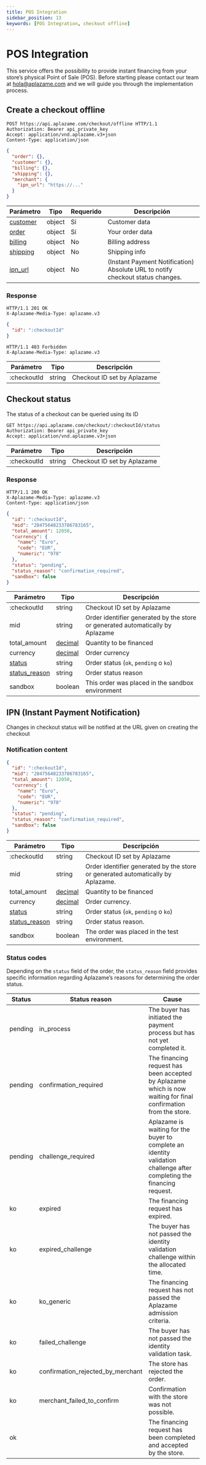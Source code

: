 ```yaml
---
title: POS Integration
sidebar_position: 13
keywords: [POS Integration, checkout offline]
---
```


# POS Integration
This service offers the possibility to provide instant financing from your store’s physical Point of Sale (POS). Before starting please contact our team at [hola@aplazame.com](mailto:hola@aplazame.com)  and we will guide you through the implementation process.

## Create a checkout offline

```http
POST https://api.aplazame.com/checkout/offline HTTP/1.1
Authorization: Bearer api_private_key
Accept: application/vnd.aplazame.v3+json
Content-Type: application/json
```
```json
{
  "order": {},
  "customer": {},
  "billing": {},
  "shipping": {},
  "merchant": {
    "ipn_url": "https://..."
  }
}
```

|<t id="table.parameter">Parámetro</t> | <t id="table.type">Tipo</t> | <t id="table.required">Requerido</t> | <t id="table.description">Descripción</t>|
|---------|---------|---------|---------|
[customer](../checkout-creation/#customer) | object | <t id="table.yes">Sí</t> | Customer data
[order](../checkout-creation/#order) | object | <t id="table.yes">Sí</t> | Your order data
[billing](../checkout-creation/#billing) | object | No | Billing address
[shipping](../checkout-creation/#shipping) | object | No | Shipping info
[ipn_url](../checkout-creation/#merchant) | object | No |	(Instant Payment Notification) Absolute URL to notify checkout status changes.

### Response

<Tabs>
  <TabItem value="ok" label="OK">

```http
HTTP/1.1 201 OK
X-Aplazame-Media-Type: aplazame.v3
```
```json
{
  "id": ":checkoutId"
}
```
  </TabItem>
  <TabItem value="ko" label="Crédito no disponible">

```http
HTTP/1.1 403 Forbidden
X-Aplazame-Media-Type: aplazame.v3
```
  </TabItem>
</Tabs>

|<t id="table.parameter">Parámetro</t> | <t id="table.type">Tipo</t> | <t id="table.description">Descripción</t>|
|---------|---------|---------|
:checkoutId | string | Checkout ID set by Aplazame

## Checkout status

The status of a checkout can be queried using its ID

```http
GET https://api.aplazame.com/checkout/:checkoutId/status
Authorization: Bearer api_private_key
Accept: application/vnd.aplazame.v3+json
```

|<t id="table.parameter">Parámetro</t> | <t id="table.type">Tipo</t> | <t id="table.description">Descripción</t>|
|---------|---------|---------|
:checkoutId | string | Checkout ID set by Aplazame

### Response

``` http
HTTP/1.1 200 OK
X-Aplazame-Media-Type: aplazame.v3
Content-Type: application/json
````
```json
{
  "id": ":checkoutId",
  "mid": "28475648233786783165",
  "total_amount": 12050,
  "currency": {
    "name": "Euro",
    "code": "EUR",
    "numeric": "978"
  },
  "status": "pending",
  "status_reason": "confirmation_required",
  "sandbox": false
}
```

|<t id="table.parameter">Parámetro</t> | <t id="table.type">Tipo</t> | <t id="table.description">Descripción</t>|
|---------|---------|---------|
:checkoutId | string | Checkout ID set by Aplazame
mid | string | Order identifier generated by the store or generated automatically by Aplazame
total_amount | [decimal](../api-reference/#decimals) | Quantity to be financed
currency | [decimal](../api-reference/#decimals) | Order currency
[status](../checkout-confirmation/#codigos-de-estado-del-pedido) | string | Order status (`ok`, `pending` o `ko`)
[status_reason](../checkout-confirmation/#codigos-de-estado-del-pedido) | string | Order status reason
sandbox | boolean | This order was placed in the sandbox environment

## IPN (Instant Payment Notification)

Changes in checkout status will be notified at the URL given on creating the checkout

### Notification content

```json
{
  "id": ":checkoutId",
  "mid": "28475648233786783165",
  "total_amount": 12050,
  "currency": {
    "name": "Euro",
    "code": "EUR",
    "numeric": "978"
  },
  "status": "pending",
  "status_reason": "confirmation_required",
  "sandbox": false
}
```

|<t id="table.parameter">Parámetro</t> | <t id="table.type">Tipo</t> | <t id="table.description">Descripción</t>|
|---------|---------|---------|
:checkoutId | string | Checkout ID set by Aplazame
mid | string | Order identifier generated by the store or generated automatically by Aplazame.
total_amount | [decimal](../api-reference/#decimals) | Quantity to be financed
currency | [decimal](../api-reference/#decimals) | Order currency.
[status](../checkout-confirmation/#codigos-de-estado-del-pedido) | string | Order status (`ok`, `pending` o `ko`)
[status_reason](../checkout-confirmation/#codigos-de-estado-del-pedido) | string | Order status reason.
sandbox | boolean | The order was placed in the test environment.

### Status codes

Depending on the `status` field of the order, the `status_reason` field provides specific information regarding Aplazame’s reasons for determining the order status.

Status | Status reason | Cause
------ | ---- | -----
pending | in_process | The buyer has initiated the payment process but has not yet completed it.
pending | confirmation_required | The financing request has been accepted by Aplazame which is now waiting for final confirmation from the store.
pending | challenge_required | Aplazame is waiting for the buyer to complete an identity validation challenge after completing the financing request.
ko | expired | The financing request has expired.
ko | expired_challenge | The buyer has not passed the identity validation challenge within the allocated time.
ko | ko_generic | The financing request has not passed the Aplazame admission criteria.
ko | failed_challenge | The buyer has not passed the identity validation task.
ko | confirmation_rejected_by_merchant | The store has rejected the order.
ko | merchant_failed_to_confirm | Confirmation with the store was not possible.
ok | | The financing request has been completed and accepted by the store.


